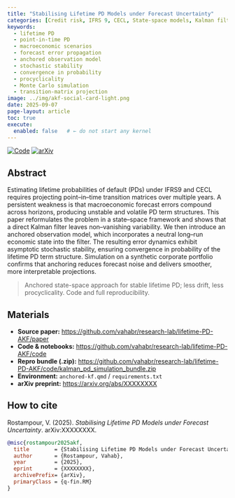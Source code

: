 ```yaml
---
title: "Stabilising Lifetime PD Models under Forecast Uncertainty"
categories: [Credit risk, IFRS 9, CECL, State-space models, Kalman filtering, Transition matrices, PD term structure, Uncertainty & robustness]
keywords:
  - lifetime PD
  - point-in-time PD
  - macroeconomic scenarios
  - forecast error propagation
  - anchored observation model
  - stochastic stability
  - convergence in probability
  - procyclicality
  - Monte Carlo simulation
  - transition-matrix projection
image: ../img/akf-social-card-light.png
date: 2025-09-07
page-layout: article
toc: true
execute:
  enabled: false   # ← do not start any kernel
---
```





::: {.badges}
[![Code](https://img.shields.io/badge/GitHub-repo-black)](https://github.com/vahabr/research-lab/lifetime-PD-AKF)
[![arXiv](https://img.shields.io/badge/arXiv-preprint-red)](https://arxiv.org/abs/XXXXXXXX)
:::





## Abstract
Estimating lifetime probabilities of default (PDs) under IFRS9 and CECL requires projecting point--in--time transition matrices over multiple years. 
A persistent weakness is that macroeconomic forecast errors compound across horizons, producing unstable and volatile PD term structures. 
This paper reformulates the problem in a state--space framework and shows that a direct Kalman filter leaves non--vanishing variability. 
We then introduce an anchored observation model, which incorporates a neutral long--run economic state into the filter. 
The resulting error dynamics exhibit asymptotic stochastic stability, ensuring convergence in probability of the lifetime PD term structure.
Simulation on a synthetic corporate portfolio confirms that anchoring reduces forecast noise and delivers smoother, more interpretable projections.

> Anchored state-space approach for stable lifetime PD; less drift, less procyclicality. Code and full reproducibility.

## Materials
- **Source paper:** <https://github.com/vahabr/research-lab/lifetime-PD-AKF/paper>
- **Code & notebooks:** <https://github.com/vahabr/research-lab/lifetime-PD-AKF/code>
- **Repro bundle (.zip):** <https://github.com/vahabr/research-lab/lifetime-PD-AKF/code/kalman_pd_simulation_bundle.zip>
- **Environment:** `anchored-kf.qmd` / `requirements.txt`
- **arXiv preprint:** <https://arxiv.org/abs/XXXXXXXX> 

## How to cite
Rostampour, V. (2025). *Stabilising Lifetime PD Models under Forecast Uncertainty*. arXiv:XXXXXXXX.

```bibtex
@misc{rostampour2025akf,
  title        = {Stabilising Lifetime PD Models under Forecast Uncertainty},
  author       = {Rostampour, Vahab},
  year         = {2025},
  eprint       = {XXXXXXXX},
  archivePrefix= {arXiv},
  primaryClass = {q-fin.RM}
}
```





